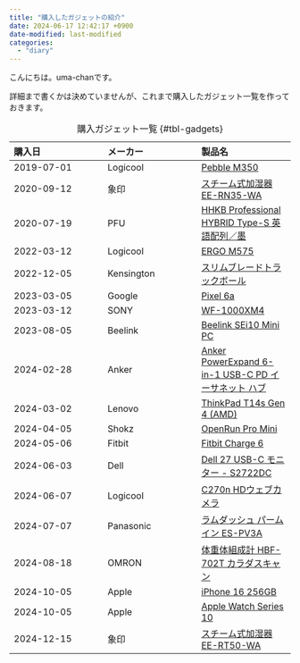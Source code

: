 ```yaml
---
title: "購入したガジェットの紹介"
date: 2024-06-17 12:42:17 +0900
date-modified: last-modified
categories:
  - "diary"
---
```


こんにちは。uma-chanです。

詳細まで書くかは決めていませんが、これまで購入したガジェット一覧を作っておきます。


:購入ガジェット一覧 {#tbl-gadgets}

| 購入日     | メーカー   | 製品名                                                                                                                                        |
| :---       | :---       | :---                                                                                                                                          |
| 2019-07-01 | Logicool   | [Pebble M350](https://www.yodobashi.com/product/100000001004464218/)                                                                          |
| 2020-09-12 | 象印       | [スチーム式加湿器 EE-RN35-WA](https://www.amazon.co.jp/dp/B07G9RKNJP)                                                                         |
| 2020-07-19 | PFU        | [HHKB Professional HYBRID Type-S 英語配列／墨](https://www.pfu.ricoh.com/direct/hhkb/detail_pd-kb800bs.html)                                  |
| 2022-03-12 | Logicool   | [ERGO M575](https://www.logicool.co.jp/ja-jp/products/mice/m575-ergo-wireless-trackball.910-005876.html)                                      |
| 2022-12-05 | Kensington | [スリムブレードトラックボール](https://www.kensington.com/ja-jp/p/製品/コントロール/トラックボール/スリムブレードトラックボール/)             |
| 2023-03-05 | Google     | [Pixel 6a](https://www.amazon.co.jp/dp/B0CJ39LD8D)                                                                                            |
| 2023-03-12 | SONY       | [WF-1000XM4](https://www.sony.jp/headphone/products/WF-1000XM4/)                                                                              |
| 2023-08-05 | Beelink    | [Beelink SEi10 Mini PC](https://www.amazon.co.jp/dp/B0CB4FFVYY)                                                                               |
| 2024-02-28 | Anker      | [Anker PowerExpand 6-in-1 USB-C PD イーサネット ハブ](https://www.ankerjapan.com/products/a8365)                                              |
| 2024-03-02 | Lenovo     | [ThinkPad T14s Gen 4 (AMD)](https://www.lenovo.com/jp/ja/p/laptops/thinkpad/thinkpad-t-series/thinkpad-t14s-gen-4-(14-inch-amd)/len101t0080)  |
| 2024-04-05 | Shokz      | [OpenRun Pro Mini](https://jp.shokz.com/products/openrun-pro)                                                                                 |
| 2024-05-06 | Fitbit     | [Fitbit Charge 6](https://www.fitbit.com/global/jp/products/trackers/charge6)                                                                 |
| 2024-06-03 | Dell       | [Dell 27 USB-C モニター - S2722DC](https://www.dell.com/ja-jp/shop/dell-27-usb-c-モニター-s2722dc/apd/210-bcde/モニター-モニターアクセサリー) |
| 2024-06-07 | Logicool   | [C270n HDウェブカメラ](https://www.logicool.co.jp/ja-jp/products/webcams/hd-webcam-c270n.960-001265.html)                                     |
| 2024-07-07 | Panasonic  | [ラムダッシュ パームイン ES-PV3A](https://panasonic.jp/shaver/products/ES-PV3A.html)                                                          |
| 2024-08-18 | OMRON      | [体重体組成計 HBF-702T カラダスキャン](https://www.healthcare.omron.co.jp/product/hbf/hbf-702t.html)                                          |
| 2024-10-05 | Apple      | [iPhone 16 256GB](https://www.yodobashi.com/product/100000001008724159/)                                                                      |
| 2024-10-05 | Apple      | [Apple Watch Series 10](https://www.yodobashi.com/product/100000001008724031/)                                                                |
| 2024-12-15 | 象印       | [スチーム式加湿器 EE-RT50-WA](https://www.yodobashi.com/product/100000001008633000/)                                                          |
